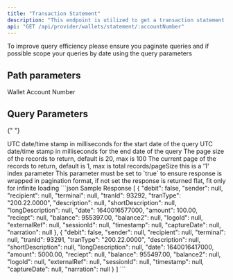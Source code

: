 ```yaml
---
title: "Transaction Statement"
description: "This endpoint is utilized to get a transaction statement and retrieve a list of transaction on a wallet"
api: "GET /api/provider/wallets/statement/:accountNumber"
---
```


<Tip>
  To improve query efficiency please ensure you paginate queries and if possible
  scope your queries by date using the query parameters
</Tip>

## Path parameters

<ParamField path="accountNumber" type="number" required>
  Wallet Account Number
</ParamField>

## Query Parameters

{" "}

<ParamField query="start_date" type="number" placeholder="1110000000">
  UTC date/time stamp in milliseconds for the start date of the query
</ParamField>

<ParamField query="end_date" type="number" placeholder="1111000000">
  UTC date/time stamp in milliseconds for the end date of the query
</ParamField>

<ParamField query="pageSize" type="number" optional default="20">
  The page size of the records to return, default is 20, max is 100
</ParamField>

<ParamField query="page" type="number" optional default="1">
  The current page of the records to return, default is 1, max is total
  records/pageSize this is a '1' index parameter
</ParamField>

<ParamField query="wrap" type="boolean" placeholder="true" default="true">
  This parameter must be set to `true` to ensure response is wrapped in
  pagination format, if not set the response is returned flat, fit only for
  infinite loading
</ParamField>

<ResponseExample>
```json Sample Response
[
    {
        "debit": false,
        "sender": null,
        "recipient": null,
        "terminal": null,
        "tranId": 93292,
        "tranType": "200.22.0000",
        "description": null,
        "shortDescription": null,
        "longDescription": null,
        "date": 1640016577000,
        "amount": 100.00,
        "reciept": null,
        "balance": 955397.00,
        "balance2": null,
        "logoId": null,
        "externalRef": null,
        "sessionId": null,
        "timestamp": null,
        "captureDate": null,
        "narration": null
},
{
        "debit": false,
        "sender": null,
        "recipient": null,
        "terminal": null,
        "tranId": 93291,
        "tranType": "200.22.0000",
        "description": null,
        "shortDescription": null,
        "longDescription": null,
        "date": 1640016417000,
        "amount": 5000.00,
        "reciept": null,
        "balance": 955497.00,
        "balance2": null,
        "logoId": null,
        "externalRef": null,
        "sessionId": null,
        "timestamp": null,
        "captureDate": null,
        "narration": null
    }
]
```
</ResponseExample>
